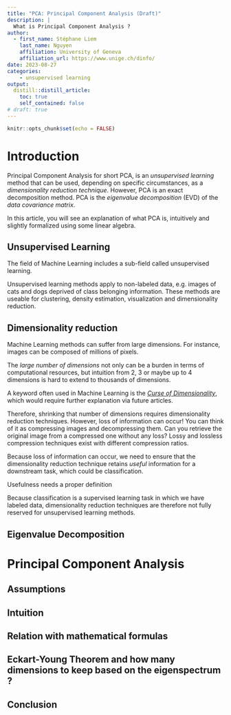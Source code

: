 ```yaml
---
title: "PCA: Principal Component Analysis (Draft)"
description: |
  What is Principal Component Analysis ?
author:
  - first_name: Stéphane Liem
    last_name: Nguyen
    affiliation: University of Geneva
    affiliation_url: https://www.unige.ch/dinfo/
date: 2023-08-27
categories:
    - unsupervised learning
output:
  distill::distill_article:
    toc: true
    self_contained: false
# draft: true
---
```



```r
knitr::opts_chunk$set(echo = FALSE)
```

# Introduction

Principal Component Analysis for short PCA, is an *unsupervised learning* method that can be used, depending on specific circumstances, as a *dimensionality reduction technique*. However, PCA is an exact decomposition method. PCA is the *eigenvalue decomposition* (EVD) of the *data covariance matrix*.

In this article, you will see an explanation of what PCA is, intuitively and slightly formalized using some linear algebra.

## Unsupervised Learning

The field of Machine Learning includes a sub-field called unsupervised learning.

Unsupervised learning methods apply to non-labeled data, e.g. images of cats and dogs deprived of class belonging information. These methods are useable for clustering, density estimation, visualization and dimensionality reduction.

## Dimensionality reduction

Machine Learning methods can suffer from large dimensions. For instance, images can be composed of millions of pixels.

The *large number of dimensions* not only can be a burden in terms of computational resources, but intuition from 2, 3 or maybe up to 4 dimensions is hard to extend to thousands of dimensions.

A keyword often used in Machine Learning is the <a href="https://en.wikipedia.org/wiki/Curse_of_dimensionality">*Curse of Dimensionality*</a>, which would require further explanation via future articles.

<!--- to talk about rejection sampling in the future too--->

Therefore, shrinking that number of dimensions requires dimensionality reduction techniques. However, loss of information can occur! You can think of it as compressing images and decompressing them. Can you retrieve the original image from a compressed one without any loss? Lossy and lossless compression techniques exist with different compression ratios.

Because loss of information can occur, we need to ensure that the dimensionality reduction technique retains *useful* information for a downstream task, which could be classification.

<aside>Usefulness needs a proper definition</aside>

Because classification is a supervised learning task in which we have labeled data, dimensionality reduction techniques are therefore not fully reserved for unsupervised learning methods.

<!--- TODO: create some dataset, plot a 2D graph and project data onto one axis to show the loss of information --->


## Eigenvalue Decomposition


# Principal Component Analysis

## Assumptions

## Intuition

## Relation with mathematical formulas

## Eckart-Young Theorem and how many dimensions to keep based on the eigenspectrum ?

## Conclusion

